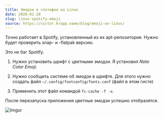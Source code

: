 ```yaml
---
title: Эмодзи в спотифае на Linux
date: 2020-01-28
slug: linux-spotify-emoji
source: https://victor.kropp.name/blog/emoji-on-linux/
---
```


Точно работает в Spotify, установленный из их apt-репозитория. Нужно будет проверить snap- и -flatpak версию.

Это не баг Spotify.

1. Нужно установить шрифт с цветными эмодзи. Я установил _Noto Color Emoji_.

2. Нужно сообщить системе об эмодзи в шрифте. Для этого нужно создать файл `~/.config/fontconfig/fonts.conf` (файл в этом гисте)

3. Применить этот файл командой `fc-cache -f -v`.

После перезапуска приложения цветные эмодзи успешно отобразятся.

![Imgur](https://i.imgur.com/NJhXmcl.png)

